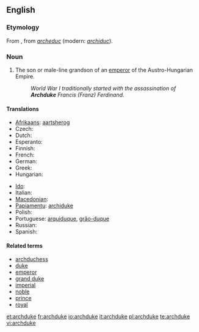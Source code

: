 ==English==
{{wikipedia}}

===Etymology===
From {{etyl|frm}}, from {{etyl|fro}} ''[[archeduc]]'' (modern: ''[[archiduc]]'').

===Noun===
{{en-noun}}

# The son or male-line grandson of an [[emperor]] of the Austro-Hungarian Empire.
#: ''World War I traditionally started with the assassination of '''Archduke''' Francis (Franz) Ferdinand.''

====Translations====
{{trans-top|rank}}
* [[Afrikaans]]: [[aartsherog]]
* Czech: {{t-|cs|arcivévoda|m}}
* Dutch: {{t+|nl|aartshertog}}
* Esperanto: {{t-|eo|arkiduko|xs=Esperanto}}
* Finnish: {{t-|fi|arkkiherttua}}
* French: {{t+|fr|archiduc|m}}
* German: {{t+|de|Erzherzog|m}}
* Greek: {{t|el|αρχιδούκας|m|tr=archidoúkas|sc=Grek}}
* Hungarian: {{t+|hu|főherceg}}
{{trans-mid}}
* [[Ido]]: {{t+|io|arkiduko|xs=Ido}}
* Italian: {{t-|it|arciduca}}
* [[Macedonian]]: {{t|mk|надвојвода|m|tr=nadvójvoda}}
* [[Papiamentu]]: [[archiduke]]
* Polish: {{t-|pl|arcyksiążę|m}}
* Portuguese: [[arquiduque]], [[grão-duque]]
* Russian: {{t+|ru|эрцгерцог|m|tr=ercgérzog}}
* Spanish: {{t+|es|archiduque|m}}
{{trans-bottom}}

====Related terms====
* [[archduchess]]
* [[duke]]
* [[emperor]]
* [[grand duke]]
* [[imperial]]
* [[noble]]
* [[prince]]
* [[royal]]

[[et:archduke]]
[[fr:archduke]]
[[io:archduke]]
[[it:archduke]]
[[pl:archduke]]
[[te:archduke]]
[[vi:archduke]]